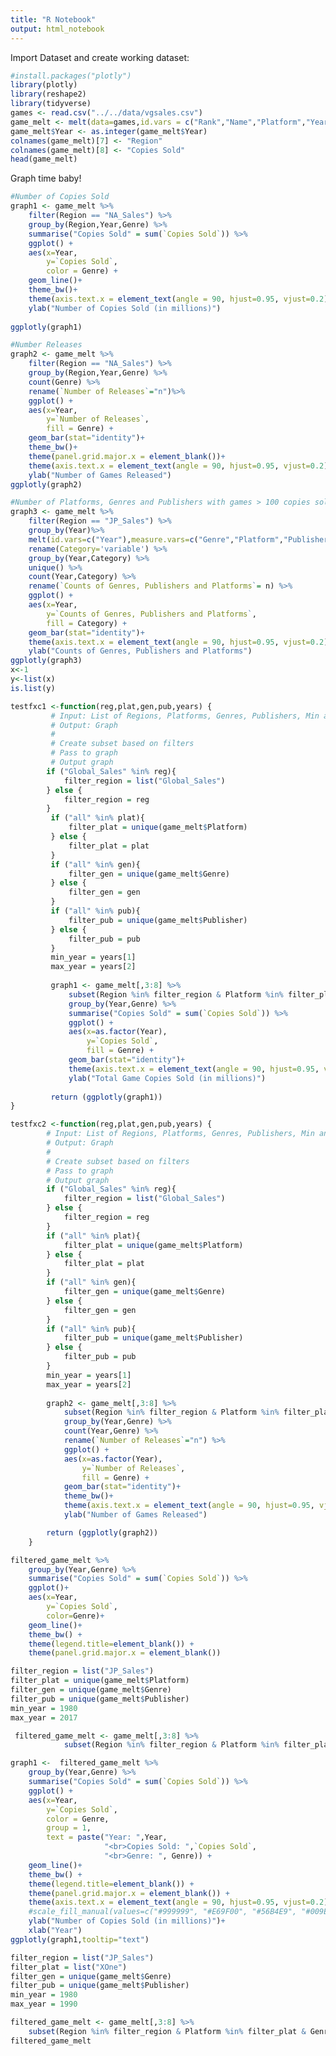 ```yaml
---
title: "R Notebook"
output: html_notebook
---
```

Import Dataset and create working dataset:
```r
#install.packages("plotly")
library(plotly)
library(reshape2)
library(tidyverse)
games <- read.csv("../../data/vgsales.csv")
game_melt <- melt(data=games,id.vars = c("Rank","Name","Platform","Year","Genre","Publisher"),measure.vars=c("NA_Sales","EU_Sales","JP_Sales","Other_Sales","Global_Sales"))
game_melt$Year <- as.integer(game_melt$Year)
colnames(game_melt)[7] <- "Region"
colnames(game_melt)[8] <- "Copies Sold"
head(game_melt)
```
Graph time baby!
```r
#Number of Copies Sold
graph1 <- game_melt %>% 
    filter(Region == "NA_Sales") %>%
    group_by(Region,Year,Genre) %>%
    summarise("Copies Sold" = sum(`Copies Sold`)) %>% 
    ggplot() +
    aes(x=Year,
        y=`Copies Sold`,
        color = Genre) + 
    geom_line()+
    theme_bw()+
    theme(axis.text.x = element_text(angle = 90, hjust=0.95, vjust=0.2)) +
    ylab("Number of Copies Sold (in millions)")
    
ggplotly(graph1)
```

```r
#Number Releases
graph2 <- game_melt %>% 
    filter(Region == "NA_Sales") %>%
    group_by(Region,Year,Genre) %>%
    count(Genre) %>%
    rename(`Number of Releases`="n")%>% 
    ggplot() +
    aes(x=Year,
        y=`Number of Releases`,
        fill = Genre) + 
    geom_bar(stat="identity")+
    theme_bw()+
    theme(panel.grid.major.x = element_blank())+
    theme(axis.text.x = element_text(angle = 90, hjust=0.95, vjust=0.2))+
    ylab("Number of Games Released")
ggplotly(graph2)
```
```r
#Number of Platforms, Genres and Publishers with games > 100 copies sold 
graph3 <- game_melt %>% 
    filter(Region == "JP_Sales") %>%
    group_by(Year)%>%
    melt(id.vars=c("Year"),measure.vars=c("Genre","Platform","Publisher")) %>%
    rename(Category='variable') %>% 
    group_by(Year,Category) %>%
    unique() %>%
    count(Year,Category) %>%
    rename(`Counts of Genres, Publishers and Platforms`= n) %>% 
    ggplot() +
    aes(x=Year,
        y=`Counts of Genres, Publishers and Platforms`,
        fill = Category) + 
    geom_bar(stat="identity")+
    theme(axis.text.x = element_text(angle = 90, hjust=0.95, vjust=0.2))+
    ylab("Counts of Genres, Publishers and Platforms")
ggplotly(graph3)
x<-1
y<-list(x)
is.list(y)
```

```r
testfxc1 <-function(reg,plat,gen,pub,years) {
         # Input: List of Regions, Platforms, Genres, Publishers, Min and Max Year
         # Output: Graph
         #
         # Create subset based on filters 
         # Pass to graph
         # Output graph
        if ("Global_Sales" %in% reg){
            filter_region = list("Global_Sales")
        } else {
            filter_region = reg
        }
         if ("all" %in% plat){
             filter_plat = unique(game_melt$Platform)
         } else {
             filter_plat = plat
         }
         if ("all" %in% gen){
             filter_gen = unique(game_melt$Genre)
         } else {
             filter_gen = gen
         }
         if ("all" %in% pub){
             filter_pub = unique(game_melt$Publisher)
         } else {
             filter_pub = pub
         }
         min_year = years[1]
         max_year = years[2]
         
         graph1 <- game_melt[,3:8] %>% 
             subset(Region %in% filter_region & Platform %in% filter_plat & Genre %in% filter_gen & Publisher %in% filter_pub & Year >= min_year & Year <= max_year) %>%
             group_by(Year,Genre) %>%
             summarise("Copies Sold" = sum(`Copies Sold`)) %>% 
             ggplot() +
             aes(x=as.factor(Year),
                 y=`Copies Sold`,
                 fill = Genre) + 
             geom_bar(stat="identity")+
             theme(axis.text.x = element_text(angle = 90, hjust=0.95, vjust=0.2)) +
             ylab("Total Game Copies Sold (in millions)")
         
         return (ggplotly(graph1))
}

testfxc2 <-function(reg,plat,gen,pub,years) {
        # Input: List of Regions, Platforms, Genres, Publishers, Min and Max Year
        # Output: Graph
        #
        # Create subset based on filters 
        # Pass to graph
        # Output graph
        if ("Global_Sales" %in% reg){
            filter_region = list("Global_Sales")
        } else {
            filter_region = reg
        }
        if ("all" %in% plat){
            filter_plat = unique(game_melt$Platform)
        } else {
            filter_plat = plat
        }
        if ("all" %in% gen){
            filter_gen = unique(game_melt$Genre)
        } else {
            filter_gen = gen
        }
        if ("all" %in% pub){
            filter_pub = unique(game_melt$Publisher)
        } else {
            filter_pub = pub
        }
        min_year = years[1]
        max_year = years[2]
        
        graph2 <- game_melt[,3:8] %>% 
            subset(Region %in% filter_region & Platform %in% filter_plat & Genre %in% filter_gen & Publisher %in% filter_pub & Year >= min_year & Year <= max_year) %>%
            group_by(Year,Genre) %>%
            count(Year,Genre) %>%
            rename(`Number of Releases`="n") %>% 
            ggplot() +
            aes(x=as.factor(Year),
                y=`Number of Releases`,
                fill = Genre) + 
            geom_bar(stat="identity")+
            theme_bw()+
            theme(axis.text.x = element_text(angle = 90, hjust=0.95, vjust=0.2))+
            ylab("Number of Games Released")

        return (ggplotly(graph2))
    }
```

```r
filtered_game_melt %>%
    group_by(Year,Genre) %>%
    summarise("Copies Sold" = sum(`Copies Sold`)) %>%
    ggplot()+
    aes(x=Year,
        y=`Copies Sold`,
        color=Genre)+
    geom_line()+
    theme_bw() +
    theme(legend.title=element_blank()) +
    theme(panel.grid.major.x = element_blank())
```

```r
filter_region = list("JP_Sales")
filter_plat = unique(game_melt$Platform)
filter_gen = unique(game_melt$Genre)
filter_pub = unique(game_melt$Publisher)
min_year = 1980
max_year = 2017

 filtered_game_melt <- game_melt[,3:8] %>% 
            subset(Region %in% filter_region & Platform %in% filter_plat & Genre %in% filter_gen & Publisher %in% filter_pub & Year >= min_year & Year <= max_year)

graph1 <-  filtered_game_melt %>%
    group_by(Year,Genre) %>%
    summarise("Copies Sold" = sum(`Copies Sold`)) %>% 
    ggplot() +
    aes(x=Year,
        y=`Copies Sold`,
        color = Genre,
        group = 1,
        text = paste("Year: ",Year,
                     "<br>Copies Sold: ",`Copies Sold`,
                     "<br>Genre: ", Genre)) + 
    geom_line()+
    theme_bw() +
    theme(legend.title=element_blank()) +
    theme(panel.grid.major.x = element_blank()) + 
    theme(axis.text.x = element_text(angle = 90, hjust=0.95, vjust=0.2)) +
    #scale_fill_manual(values=c("#999999", "#E69F00", "#56B4E9", "#009E73", "#F0E442", "#0072B2", "#D55E00", "#CC79A7")) +
    ylab("Number of Copies Sold (in millions)")+
    xlab("Year")
ggplotly(graph1,tooltip="text")

```

```r
filter_region = list("JP_Sales")
filter_plat = list("XOne")
filter_gen = unique(game_melt$Genre)
filter_pub = unique(game_melt$Publisher)
min_year = 1980
max_year = 1990

filtered_game_melt <- game_melt[,3:8] %>% 
    subset(Region %in% filter_region & Platform %in% filter_plat & Genre %in% filter_gen & Publisher %in% filter_pub & Year >= min_year & Year <= max_year)
filtered_game_melt
```



